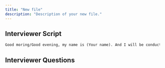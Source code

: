 ```yaml
---
title: "New file"
description: "Description of your new file."
---
```


## Interviewer Script

```markdown
Good moring/Good evening, my name is (Your name). And I will be conducting your inter
```

## Interviewer Questions

<Steps>
  <Step title="Question One">
    
  </Step>
</Steps>